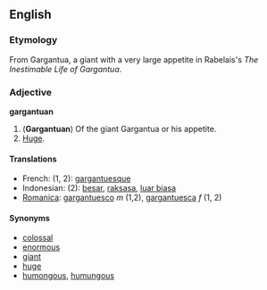 ==English==
===Etymology===
From Gargantua, a giant with a very large appetite in Rabelais's ''The Inestimable Life of Gargantua''.

=== Adjective ===
'''gargantuan'''

#('''Gargantuan''') Of the giant Gargantua or his appetite.
#[[Huge]].

====Translations====
*French: (1, 2): [[gargantuesque]]
*Indonesian: (2): [[besar]], [[raksasa]], [[luar biasa]]
*[[Romanica]]: [[gargantuesco]] ''m'' (1,2), [[gargantuesca]] ''f'' (1, 2)

====Synonyms====
*[[colossal]]
*[[enormous]]
*[[giant]]
*[[huge]]
*[[humongous]], [[humungous]]